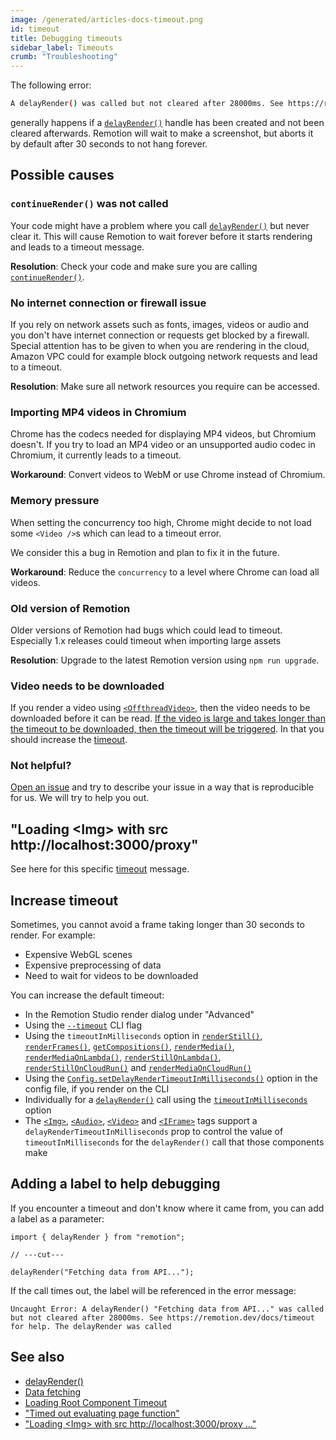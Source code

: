 ```yaml
---
image: /generated/articles-docs-timeout.png
id: timeout
title: Debugging timeouts
sidebar_label: Timeouts
crumb: "Troubleshooting"
---
```


The following error:

```bash
A delayRender() was called but not cleared after 28000ms. See https://remotion.dev/docs/timeout for help. The delayRender was called
```

generally happens if a [`delayRender()`](/docs/delay-render) handle has been created and not been cleared afterwards. Remotion will wait to make a screenshot, but aborts it by default after 30 seconds to not hang forever.

## Possible causes

### `continueRender()` was not called

Your code might have a problem where you call [`delayRender()`](/docs/delay-render) but never clear it. This will cause Remotion to wait forever before it starts rendering and leads to a timeout message.

**Resolution**: Check your code and make sure you are calling [`continueRender()`](/docs/continue-render).

### No internet connection or firewall issue

If you rely on network assets such as fonts, images, videos or audio and you don't have internet connection or requests get blocked by a firewall. Special attention has to be given to when you are rendering in the cloud, Amazon VPC could for example block outgoing network requests and lead to a timeout.

**Resolution**: Make sure all network resources you require can be accessed.

### Importing MP4 videos in Chromium

Chrome has the codecs needed for displaying MP4 videos, but Chromium doesn't. If you try to load an MP4 video or an unsupported audio codec in Chromium, it currently leads to a timeout.

**Workaround**: Convert videos to WebM or use Chrome instead of Chromium.

### Memory pressure

When setting the concurrency too high, Chrome might decide to not load some `<Video />`s which can lead to a timeout error.

We consider this a bug in Remotion and plan to fix it in the future.

**Workaround**: Reduce the `concurrency` to a level where Chrome can load all videos.

### Old version of Remotion

Older versions of Remotion had bugs which could lead to timeout.
Especially 1.x releases could timeout when importing large assets

**Resolution**: Upgrade to the latest Remotion version using `npm run upgrade`.

### Video needs to be downloaded

If you render a video using [`<OffthreadVideo>`](/docs/offthreadvideo), then the video needs to be downloaded before it can be read. [If the video is large and takes longer than the timeout to be downloaded, then the timeout will be triggered](/docs/troubleshooting/delay-render-proxy). In that you should increase the [timeout](#increase-timeout).

### Not helpful?

[Open an issue](https://github.com/remotion-dev/remotion/issues/new) and try to describe your issue in a way that is reproducible for us. We will try to help you out.

## "Loading &lt;Img&gt; with src http://localhost:3000/proxy"

See here for this specific [timeout](/docs/troubleshooting/delay-render-proxy) message.

## Increase timeout<AvailableFrom v="2.6.3"/>

Sometimes, you cannot avoid a frame taking longer than 30 seconds to render. For example:

- Expensive WebGL scenes
- Expensive preprocessing of data
- Need to wait for videos to be downloaded

You can increase the default timeout:

- In the Remotion Studio render dialog under "Advanced"
- Using the [`--timeout`](/docs/cli/render#--timeout) CLI flag
- Using the `timeoutInMilliseconds` option in [`renderStill()`](/docs/renderer/render-still#timeoutinmilliseconds), [`renderFrames()`](/docs/renderer/render-frames#timeoutinmilliseconds), [`getCompositions()`](/docs/renderer/get-compositions#timeoutinmilliseconds), [`renderMedia()`](/docs/renderer/render-media#timeoutinmilliseconds), [`renderMediaOnLambda()`](/docs/lambda/rendermediaonlambda#timeoutinmilliseconds), [`renderStillOnLambda()`](/docs/lambda/renderstillonlambda#timeoutinmilliseconds), [`renderStillOnCloudRun()`](/docs/cloudrun/renderstilloncloudrun#delayrendertimeoutinmilliseconds) and [`renderMediaOnCloudRun()`](/docs/cloudrun/rendermediaoncloudrun#delayrendertimeoutinmilliseconds)
- Using the [`Config.setDelayRenderTimeoutInMilliseconds()`](/docs/config#setdelayrendertimeoutinmilliseconds) option in the config file, if you render on the CLI
- Individually for a [`delayRender()`](/docs/delay-render) call using the [`timeoutInMilliseconds`](/docs/delay-render#modifying-the-timeout) option<AvailableFrom v="4.0.140"/>
- The [`<Img>`](/docs/img#delayrendertimeoutinmilliseconds), [`<Audio>`](/docs/audio#delayrendertimeoutinmilliseconds), [`<Video>`](/docs/video#delayrendertimeoutinmilliseconds) and [`<IFrame>`](/docs/iframe#delayrendertimeoutinmilliseconds) tags support a `delayRenderTimeoutInMilliseconds` prop to control the value of `timeoutInMilliseconds` for the `delayRender()` call that those components make<AvailableFrom v="4.0.140"/>

## Adding a label to help debugging<AvailableFrom v="2.6.13"/>

If you encounter a timeout and don't know where it came from, you can add a label as a parameter:

```tsx twoslash
import { delayRender } from "remotion";

// ---cut---

delayRender("Fetching data from API...");
```

If the call times out, the label will be referenced in the error message:

```
Uncaught Error: A delayRender() "Fetching data from API..." was called but not cleared after 28000ms. See https://remotion.dev/docs/timeout for help. The delayRender was called
```

## See also

- [delayRender()](/docs/delay-render)
- [Data fetching](/docs/data-fetching)
- [Loading Root Component Timeout](/docs/troubleshooting/loading-root-component)
- ["Timed out evaluating page function"](/docs/troubleshooting/timed-out-page-function)
- ["Loading &lt;Img&gt; with src http://localhost:3000/proxy ..."](/docs/troubleshooting/delay-render-proxy)
